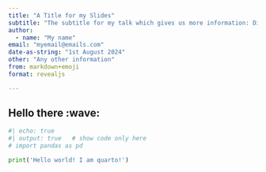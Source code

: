 ---
title: "A Title for my Slides"
subtitle: "The subtitle for my talk which gives us more information: Discuss"
author: 
  - name: "My name"
email: "myemail@emails.com"
date-as-string: "1st August 2024"
other: "Any other information"
from: markdown+emoji
format: revealjs

---

## Hello there :wave: {transition="convex-in none-out" transition-speed="fast"}

```{python}
#| echo: true
#| output: true   # show code only here
# import pandas as pd 

print('Hello world! I am quarto!')
```
